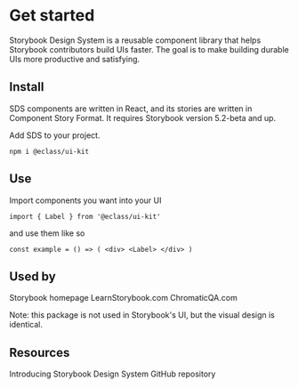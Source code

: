 
<Meta title="Intro" />

# Get started

Storybook Design System is a reusable component library that helps Storybook contributors build UIs faster. The goal is to make building durable UIs more productive and satisfying.

## Install

SDS components are written in React, and its stories are written in Component Story Format. It requires Storybook version 5.2-beta and up.

Add SDS to your project.

```
npm i @eclass/ui-kit
```

## Use

Import components you want into your UI

```
import { Label } from '@eclass/ui-kit'
```

and use them like so

```
const example = () => ( <div> <Label> </div> )
```

## Used by

Storybook homepage
LearnStorybook.com
ChromaticQA.com

Note: this package is not used in Storybook's UI, but the visual design is identical.

## Resources

Introducing Storybook Design System
GitHub repository
